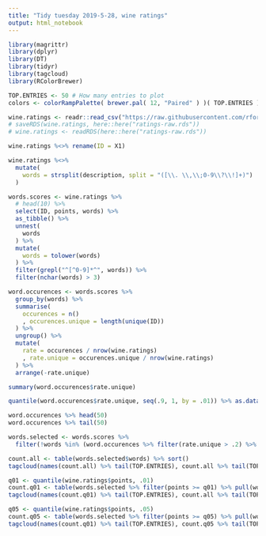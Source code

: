 ```yaml
---
title: "Tidy tuesday 2019-5-28, wine ratings"
output: html_notebook
---
```

```r
library(magrittr)
library(dplyr)
library(DT)
library(tidyr)
library(tagcloud)
library(RColorBrewer)
```

```r
TOP.ENTRIES <- 50 # How many entries to plot
colors <- colorRampPalette( brewer.pal( 12, "Paired" ) )( TOP.ENTRIES ) # Colors
```

```r
wine.ratings <- readr::read_csv("https://raw.githubusercontent.com/rfordatascience/tidytuesday/master/data/2019/2019-05-28/winemag-data-130k-v2.csv")
# saveRDS(wine.ratings, here::here("ratings-raw.rds"))
# wine.ratings <- readRDS(here::here("ratings-raw.rds"))
```

```r
wine.ratings %<>% rename(ID = X1)
```

```r
wine.ratings %<>%
  mutate(
    words = strsplit(description, split = "([\\. \\,\\;0-9\\?\\!]+)")
  )
```

```r
words.scores <- wine.ratings %>%
  # head(10) %>%
  select(ID, points, words) %>%
  as_tibble() %>%
  unnest(
    words
  ) %>%
  mutate(
    words = tolower(words)
  ) %>%
  filter(grepl("^[^0-9]*^", words)) %>%
  filter(nchar(words) > 3)
```

```r
word.occurences <- words.scores %>%
  group_by(words) %>%
  summarise(
    occurences = n()
    , occurences.unique = length(unique(ID))
  ) %>%
  ungroup() %>%
  mutate(
    rate = occurences / nrow(wine.ratings)
    , rate.unique = occurences.unique / nrow(wine.ratings)
  ) %>%
  arrange(-rate.unique)

summary(word.occurences$rate.unique)

quantile(word.occurences$rate.unique, seq(.9, 1, by = .01)) %>% as.data.frame()

word.occurences %>% head(50)
word.occurences %>% tail(50)
```

```r
words.selected <- words.scores %>%
  filter(!words %in% (word.occurences %>% filter(rate.unique > .2) %>% pull(words)))
```

```r
count.all <- table(words.selected$words) %>% sort()
tagcloud(names(count.all) %>% tail(TOP.ENTRIES), count.all %>% tail(TOP.ENTRIES), col = colors)
```
```r
q01 <- quantile(wine.ratings$points, .01)
count.q01 <- table(words.selected %>% filter(points >= q01) %>% pull(words)) %>% sort()
tagcloud(names(count.q01) %>% tail(TOP.ENTRIES), count.all %>% tail(TOP.ENTRIES), col = colors)
```
```r
q05 <- quantile(wine.ratings$points, .05)
count.q05 <- table(words.selected %>% filter(points >= q05) %>% pull(words)) %>% sort()
tagcloud(names(count.q01) %>% tail(TOP.ENTRIES), count.q05 %>% tail(TOP.ENTRIES), col = colors)
```
